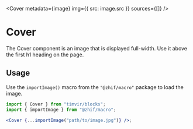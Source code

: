 

<Cover metadata={image} img={{ src: image.src }} sources={[]} />

# Cover

The Cover component is an image that is displayed full-width. Use it above the first h1 heading on the page.

## Usage

Use the `importImage()` macro from the `"@zhif/macro"` package to load the image.

```jsx
import { Cover } from "timvir/blocks";
import { importImage } from "@zhif/macro";

<Cover {...importImage("path/to/image.jpg")} />;
```
